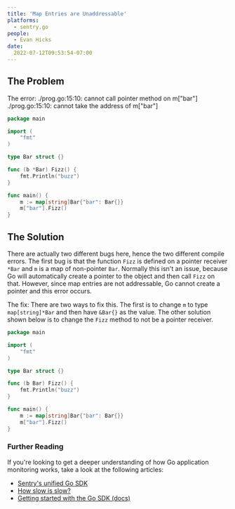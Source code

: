 ```yaml
---
title: 'Map Entries are Unaddressable'
platforms:
  - sentry.go
people:
  - Evan Hicks
date:
  2022-07-12T09:53:54-07:00
---
```


## The Problem

The error:
./prog.go:15:10: cannot call pointer method on m["bar"] <br />
./prog.go:15:10: cannot take the address of m["bar"]

```go
package main

import (
	"fmt"
)

type Bar struct {}

func (b *Bar) Fizz() {
	fmt.Println("buzz")
}

func main() {
	m := map[string]Bar{"bar": Bar{}}
	m["bar"].Fizz()
}
```

## The Solution

There are actually two different bugs here, hence the two different compile errors. The first bug is that the function `Fizz` is defined on a pointer receiver `*Bar` and `m` is a map of non-pointer `Bar`. Normally this isn't an issue, because Go will automatically create a pointer to the object and then call `Fizz` on that. However, since map entries are not addressable, Go cannot create a pointer and this error occurs.

The fix:
There are two ways to fix this. The first is to change `m` to type `map[string]*Bar` and then have `&Bar{}` as the value. The other solution shown below is to change the `Fizz` method to not be a pointer receiver.

```go
package main

import (
	"fmt"
)

type Bar struct {}

func (b Bar) Fizz() {
	fmt.Println("buzz")
}

func main() {
	m := map[string]Bar{"bar": Bar{}}
	m["bar"].Fizz()
}
```

### Further Reading

If you're looking to get a deeper understanding of how Go application monitoring works, take a look at the following articles:

- [Sentry's unified Go SDK](https://blog.sentry.io/introducing-sentrys-unified-go-sdk)
- [How slow is slow?](https://blog.sentry.io/how-slow-is-slow)
- [Getting started with the Go SDK (docs)](https://docs.sentry.io/platforms/go)
